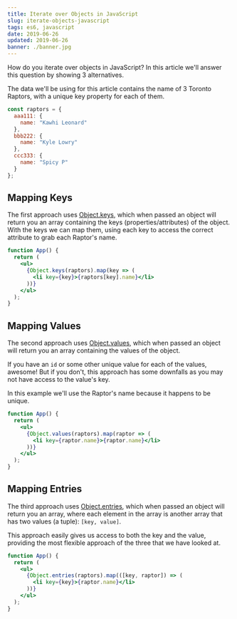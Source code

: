 ```yaml
---
title: Iterate over Objects in JavaScript
slug: iterate-objects-javascript
tags: es6, javascript
date: 2019-06-26
updated: 2019-06-26
banner: ./banner.jpg
---
```



How do you iterate over objects in JavaScript? In this article we'll answer this question by showing 3 alternatives.

<YouTube id="lbmGa_0lA9I" />

The data we'll be using for this article contains the name of 3 Toronto Raptors, with a unique key property for each of them.

```js
const raptors = {
  aaa111: {
    name: "Kawhi Leonard"
  },
  bbb222: {
    name: "Kyle Lowry"
  },
  ccc333: {
    name: "Spicy P"
  }
};
```

## Mapping Keys

The first approach uses [Object.keys](https://developer.mozilla.org/en-US/docs/Web/JavaScript/Reference/Global_objects/Object/keys), which when passed an object will return you an array containing the keys (properties/attributes) of the object. With the keys we can map them, using each key to access the correct attribute to grab each Raptor's name.

```jsx
function App() {
  return (
    <ul>
      {Object.keys(raptors).map(key => (
        <li key={key}>{raptors[key].name}</li>
      ))}
    </ul>
  );
}
```

## Mapping Values

The second approach uses [Object.values](https://developer.mozilla.org/en-US/docs/Web/JavaScript/Reference/Global_objects/Object/values), which when passed an object will return you an array containing the values of the object.

If you have an `id` or some other unique value for each of the values, awesome! But if you don't, this approach has some downfalls as you may not have access to the value's key.

In this example we'll use the Raptor's name because it happens to be unique.

```jsx
function App() {
  return (
    <ul>
      {Object.values(raptors).map(raptor => (
        <li key={raptor.name}>{raptor.name}</li>
      ))}
    </ul>
  );
}
```

## Mapping Entries

The third approach uses [Object.entries](https://developer.mozilla.org/en-US/docs/Web/JavaScript/Reference/Global_objects/Object/entries), which when passed an object will return you an array, where each element in the array is another array that has two values (a tuple): `[key, value]`.

This approach easily gives us access to both the key and the value, providing the most flexible approach of the three that we have looked at.

```jsx
function App() {
  return (
    <ul>
      {Object.entries(raptors).map(([key, raptor]) => (
        <li key={key}>{raptor.name}</li>
      ))}
    </ul>
  );
}
```
